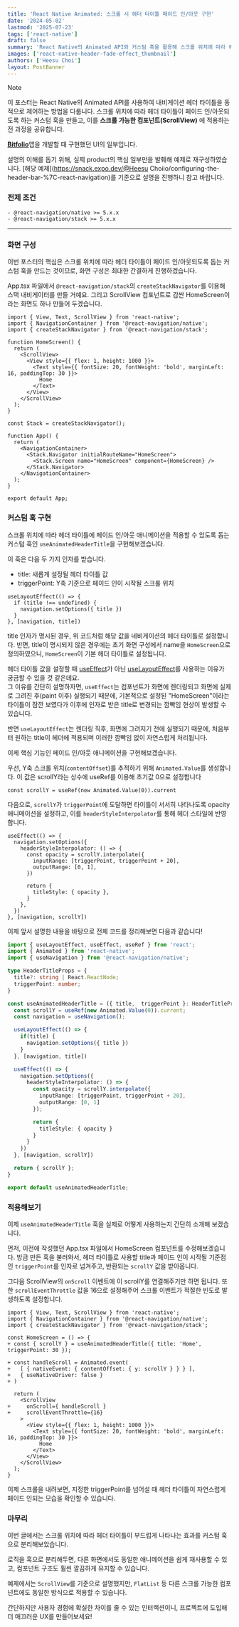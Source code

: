 ```yaml
---
title: 'React Native Animated: 스크롤 시 헤더 타이틀 페이드 인/아웃 구현'
date: '2024-05-02'
lastmod: '2025-07-23'
tags: ['react-native']
draft: false
summary: 'React Native의 Animated API와 커스텀 훅을 활용해 스크롤 위치에 따라 헤더 타이틀을 자연스럽게 페이드 인/아웃시키는 방법을 다룹니다.'
images: ['react-native-header-fade-effect_thumbnail']
authors: ['Heesu Choi']
layout: PostBanner
---
```


> [!NOTE]
> 이 포스터는 React Native의 Animated API를 사용하여 내비게이션 헤더 타이틀을 동적으로 제어하는 방법을 다룹니다.
> 스크롤 위치에 따라 헤더 타이틀이 페이드 인/아웃되도록 하는 커스텀 훅을 만들고, 이를 **스크롤 가능한 컴포넌트(ScrollView)** 에 적용하는 전 과정을 공유합니다.

[**Bitfolio**](https://github.com/dqdq4197/BitFolio-app)앱을 개발할 때 구현했던 UI의 일부입니다.

설명의 이해를 돕기 위해, 실제 product의 핵심 일부만을 발췌해 예제로 재구성하였습니다. [해당 예제](https://snack.expo.dev/@Heesu Choiio/configuring-the-header-bar-%7C-react-navigation)를 기준으로 설명을 진행하니 참고 바랍니다.

### 전제 조건

```text
- @react-navigation/native >= 5.x.x
- @react-navigation/stack >= 5.x.x
```

---

### 화면 구성

이번 포스터의 핵심은 스크롤 위치에 따라 헤더 타이틀이 페이드 인/아웃되도록 돕는 커스텀 훅을 만드는 것이므로, 화면 구성은 최대한 간결하게 진행하겠습니다.

App.tsx 파일에서 `@react-navigation/stack`의 `createStackNavigator`를 이용해 스택 내비게이터를 만들 거예요. 그리고 ScrollView 컴포넌트로 감싼 HomeScreen이라는 화면도 하나 만들어 두겠습니다.

```tsx:App.tsx
import { View, Text, ScrollView } from 'react-native';
import { NavigationContainer } from '@react-navigation/native';
import { createStackNavigator } from '@react-navigation/stack';

function HomeScreen() {
  return (
    <ScrollView>
      <View style={{ flex: 1, height: 1000 }}>
        <Text style={{ fontSize: 20, fontWeight: 'bold', marginLeft: 16, paddingTop: 30 }}>
          Home
        </Text>
      </View>
    </ScrollView>
  );
}

const Stack = createStackNavigator();

function App() {
  return (
    <NavigationContainer>
      <Stack.Navigator initialRouteName="HomeScreen">
        <Stack.Screen name="HomeScreen" component={HomeScreen} />
      </Stack.Navigator>
    </NavigationContainer>
  );
}

export default App;
```

### 커스텀 훅 구현

스크롤 위치에 따라 헤더 타이틀에 페이드 인/아웃 애니메이션을 적용할 수 있도록 돕는 커스텀 훅인 `useAnimatedHeaderTitle`을 구현해보겠습니다.

이 훅은 다음 두 가지 인자를 받습니다.

- title: 새롭게 설정될 헤더 타이틀 값
- triggerPoint: Y축 기준으로 페이드 인이 시작될 스크롤 위치

```tsx
useLayoutEffect(() => {
  if (title !== undefined) {
    navigation.setOptions({ title })
  }
}, [navigation, title])
```

title 인자가 명시된 경우, 위 코드처럼 해당 값을 네비게이션의 헤더 타이틀로 설정합니다.
반면, title이 명시되지 않은 경우에는 초기 화면 구성에서 name을 `HomeScreen`으로 정의하였으니, `HomeScreen`이 기본 헤더 타이틀로 설정됩니다.

헤더 타이틀 값을 설정할 때 [useEffect](https://react.dev/reference/react/useEffect)가 아닌 [useLayoutEffect](https://react.dev/reference/react/useLayoutEffect)를 사용하는 이유가 궁금할 수 있을 것 같은데요.\
그 이유를 간단히 설명하자면, `useEffect`는 컴포넌트가 화면에 렌더링되고 화면에 실제로 그려진 후(paint 이후) 실행되기 때문에, 기본적으로 설정된 "HomeScreen"이라는 타이틀이 잠깐 보였다가 이후에 인자로 받은 title로 변경되는 깜빡임 현상이 발생할 수 있습니다.

반면 `useLayoutEffect`는 렌더링 직후, 화면에 그려지기 전에 실행되기 때문에, 처음부터 원하는 title이 헤더에 적용되며 이러한 깜빡임 없이 자연스럽게 처리됩니다.

이제 핵심 기능인 페이드 인/아웃 애니메이션을 구현해보겠습니다.

우선, Y축 스크롤 위치(`contentOffset`)를 추적하기 위해 `Animated.Value`를 생성합니다. 이 값은 scrollY라는 상수에 useRef를 이용해 초기값 0으로 설정합니다

```tsx
const scrollY = useRef(new Animated.Value(0)).current
```

다음으로, `scrollY`가 `triggerPoint`에 도달하면 타이틀이 서서히 나타나도록 opacity 애니메이션을 설정하고, 이를 `headerStyleInterpolator`를 통해 헤더 스타일에 반영합니다.

```tsx
useEffect(() => {
  navigation.setOptions({
    headerStyleInterpolator: () => {
      const opacity = scrollY.interpolate({
        inputRange: [triggerPoint, triggerPoint + 20],
        outputRange: [0, 1],
      })

      return {
        titleStyle: { opacity },
      }
    },
  })
}, [navigation, scrollY])
```

이제 앞서 설명한 내용을 바탕으로 전체 코드를 정리해보면 다음과 같습니다!

```ts:useAnimatedHeaderTitle.ts
import { useLayoutEffect, useEffect, useRef } from 'react';
import { Animated } from 'react-native';
import { useNavigation } from '@react-navigation/native';

type HeaderTitleProps = {
  title?: string | React.ReactNode;
  triggerPoint: number;
}

const useAnimatedHeaderTitle = ({ title,  triggerPoint }: HeaderTitleProps) => {
  const scrollY = useRef(new Animated.Value(0)).current;
  const navigation = useNavigation();

  useLayoutEffect(() => {
    if(title) {
      navigation.setOptions({ title })
    }
  }, [navigation, title])

  useEffect(() => {
    navigation.setOptions({
      headerStyleInterpolator: () => {
        const opacity = scrollY.interpolate({
          inputRange: [triggerPoint, triggerPoint + 20],
          outputRange: [0, 1]
        });

        return {
          titleStyle: { opacity }
        }
      }
    })
  }, [navigation, scrollY])

  return { scrollY };
}

export default useAnimatedHeaderTitle;
```

### 적용해보기

이제 `useAnimatedHeaderTitle` 훅을 실제로 어떻게 사용하는지 간단히 소개해 보겠습니다.

먼저, 이전에 작성했던 App.tsx 파일에서 HomeScreen 컴포넌트를 수정해보겠습니다.
방금 만든 훅을 불러와서, 헤더 타이틀로 사용할 title과 페이드 인이 시작될 기준점인 `triggerPoint`를 인자로 넘겨주고, 반환되는 `scrollY` 값을 받아옵니다.

그다음 ScrollView의 `onScroll` 이벤트에 이 scrollY를 연결해주기만 하면 됩니다.
또한 `scrollEventThrottle` 값을 16으로 설정해주어 스크롤 이벤트가 적절한 빈도로 발생하도록 설정합니다.

```diff-tsx:App.tsx
import { View, Text, ScrollView } from 'react-native';
import { NavigationContainer } from '@react-navigation/native';
import { createStackNavigator } from '@react-navigation/stack';

const HomeScreen = () => {
+ const { scrollY } = useAnimatedHeaderTitle({ title: 'Home', triggerPoint: 30 });

+ const handleScroll = Animated.event(
+   [ { nativeEvent: { contentOffset: { y: scrollY } } } ],
+   { useNativeDriver: false }
+ )

  return (
    <ScrollView
+     onScroll={ handleScroll }
+     scrollEventThrottle={16}
    >
      <View style={{ flex: 1, height: 1000 }}>
        <Text style={{ fontSize: 20, fontWeight: 'bold', marginLeft: 16, paddingTop: 30 }}>
          Home
        </Text>
      </View>
    </ScrollView>
  );
}
```

이제 스크롤을 내려보면, 지정한 triggerPoint를 넘어설 때 헤더 타이틀이 자연스럽게 페이드 인되는 모습을 확인할 수 있습니다.

### 마무리

이번 글에서는 스크롤 위치에 따라 헤더 타이틀이 부드럽게 나타나는 효과를 커스텀 훅으로 분리해보았습니다.

로직을 훅으로 분리해두면, 다른 화면에서도 동일한 애니메이션을 쉽게 재사용할 수 있고, 컴포넌트 구조도 훨씬 깔끔하게 유지할 수 있습니다.

예제에서는 `ScrollView`를 기준으로 설명했지만, `FlatList` 등 다른 스크롤 가능한 컴포넌트에도 동일한 방식으로 적용할 수 있습니다.

간단하지만 사용자 경험에 확실한 차이를 줄 수 있는 인터랙션이니, 프로젝트에 도입해 더 매끄러운 UX를 만들어보세요!
